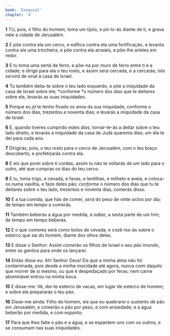 ```yaml
---
book: 'Ezequiel'
chapter: '4'
---
```


**1** TU, pois, ó filho do homem, toma um tijolo, e pô-lo-ás diante de ti, e grava nele a cidade de Jerusalém.

**2** E põe contra ela um cerco, e edifica contra ela uma fortificação, e levanta contra ela uma trincheira, e põe contra ela arraiais, e põe-lhe aríetes em redor.

**3** E tu toma uma sertã de ferro, e põe-na por muro de ferro entre ti e a cidade; e dirige para ela o teu rosto, e assim será cercada, e a cercarás; isto _servirá_ de sinal à casa de Israel.

**4** Tu também deita-te sobre o teu lado esquerdo, e põe a iniquidade da casa de Israel sobre ele; *conforme *o número dos dias que te deitares sobre ele, levarás as suas iniquidades.

**5** Porque eu _já_ te tenho fixado os anos da sua iniquidade, conforme o número dos dias, trezentos e noventa dias; e levarás a iniquidade da casa de Israel.

**6** E, quando tiveres cumprido estes _dias,_ tornar-te-ás a deitar sobre o teu lado direito, e levarás a iniquidade da casa de Judá quarenta dias; um dia te dei para cada ano.

**7** Dirigirás, pois, o teu rosto para o cerco de Jerusalém, com o teu braço descoberto, e profetizarás contra ela.

**8** E eis que porei sobre ti cordas; assim tu não te voltarás de um lado para o outro, até que cumpras os dias do teu cerco.

**9** E tu, toma trigo, e cevada, e favas, e lentilhas, e milheto e aveia, e coloca-os numa vasilha, e faze deles pão; _conforme_ o número dos dias que tu te deitares sobre o teu lado, trezentos e noventa dias, comerás disso.

**10** E a tua comida, que hás de comer, _será_ do peso de vinte siclos por dia; de tempo em tempo a comerás.

**11** Também beberás a água por medida, _a saber,_ a sexta parte de um him; de tempo em tempo beberás.

**12** E o que comeres será como bolos de cevada, e cozê-los-ás sobre o esterco que sai do homem, diante dos olhos deles.

**13** E disse o Senhor: Assim comerão os filhos de Israel o seu pão imundo, entre os gentios para onde os lançarei.

**14** Então disse eu: Ah! Senhor Deus! Eis que a minha alma não foi contaminada, pois desde a minha mocidade até agora, nunca comi daquilo que morrer de si mesmo, ou que é despedaçado por feras; nem carne abominável entrou na minha boca.

**15** E disse-me: Vê, dei-te esterco de vacas, em lugar de esterco de homem; e sobre ele prepararás o teu pão.

**16** Disse-me ainda: Filho do homem, eis que eu quebrarei o sustento de pão em Jerusalém, e comerão o pão por peso, e com ansiedade; e a água beberão por medida, e com espanto;

**17** Para que lhes falte o pão e a água, e se espantem uns com os outros, e se consumam nas suas iniquidades.
